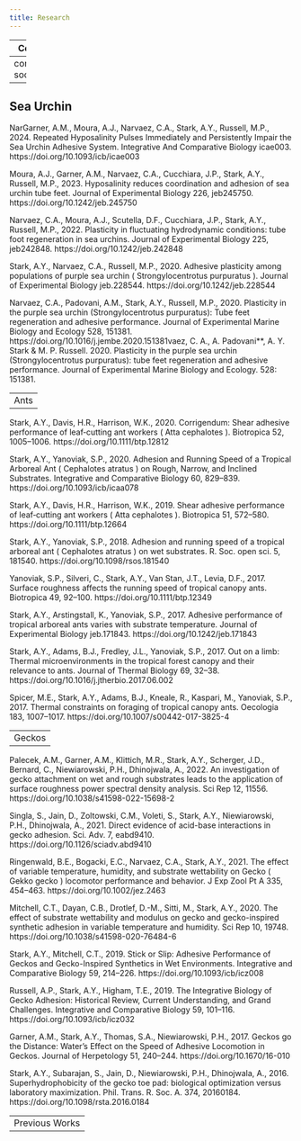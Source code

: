 ```yaml
---
title: Research
---
```


---
Coral
---
coming soon!

---
Sea Urchin
---
NarGarner, A.M., Moura, A.J., Narvaez, C.A., Stark, A.Y., Russell, M.P., 2024. Repeated Hyposalinity Pulses Immediately and Persistently Impair the Sea Urchin Adhesive System. Integrative And Comparative Biology icae003. https://doi.org/10.1093/icb/icae003

Moura, A.J., Garner, A.M., Narvaez, C.A., Cucchiara, J.P., Stark, A.Y., Russell, M.P., 2023. Hyposalinity reduces coordination and adhesion of sea urchin tube feet. Journal of Experimental Biology 226, jeb245750. https://doi.org/10.1242/jeb.245750

Narvaez, C.A., Moura, A.J., Scutella, D.F., Cucchiara, J.P., Stark, A.Y., Russell, M.P., 2022. Plasticity in fluctuating hydrodynamic conditions: tube foot regeneration in sea urchins. Journal of Experimental Biology 225, jeb242848. https://doi.org/10.1242/jeb.242848

Stark, A.Y., Narvaez, C.A., Russell, M.P., 2020. Adhesive plasticity among populations of purple sea urchin ( Strongylocentrotus purpuratus ). Journal of Experimental Biology jeb.228544. https://doi.org/10.1242/jeb.228544

Narvaez, C.A., Padovani, A.M., Stark, A.Y., Russell, M.P., 2020. Plasticity in the purple sea urchin (Strongylocentrotus purpuratus): Tube feet regeneration and adhesive performance. Journal of Experimental Marine Biology and Ecology 528, 151381. https://doi.org/10.1016/j.jembe.2020.151381vaez, C. A., A. Padovani**, A. Y. Stark & M. P. Russell. 2020. Plasticity in the purple sea urchin (Strongylocentrotus purpuratus): tube feet regeneration and adhesive performance. Journal of Experimental Marine Biology and Ecology. 528: 151381.

---
Ants
---

Stark, A.Y., Davis, H.R., Harrison, W.K., 2020. Corrigendum: Shear adhesive performance of leaf‐cutting ant workers ( Atta cephalotes ). Biotropica 52, 1005–1006. https://doi.org/10.1111/btp.12812

Stark, A.Y., Yanoviak, S.P., 2020. Adhesion and Running Speed of a Tropical Arboreal Ant ( Cephalotes atratus ) on Rough, Narrow, and Inclined Substrates. Integrative and Comparative Biology 60, 829–839. https://doi.org/10.1093/icb/icaa078

Stark, A.Y., Davis, H.R., Harrison, W.K., 2019. Shear adhesive performance of leaf‐cutting ant workers ( Atta cephalotes ). Biotropica 51, 572–580. https://doi.org/10.1111/btp.12664

Stark, A.Y., Yanoviak, S.P., 2018. Adhesion and running speed of a tropical arboreal ant ( Cephalotes atratus ) on wet substrates. R. Soc. open sci. 5, 181540. https://doi.org/10.1098/rsos.181540

Yanoviak, S.P., Silveri, C., Stark, A.Y., Van Stan, J.T., Levia, D.F., 2017. Surface roughness affects the running speed of tropical canopy ants. Biotropica 49, 92–100. https://doi.org/10.1111/btp.12349

Stark, A.Y., Arstingstall, K., Yanoviak, S.P., 2017. Adhesive performance of tropical arboreal ants varies with substrate temperature. Journal of Experimental Biology jeb.171843. https://doi.org/10.1242/jeb.171843

Stark, A.Y., Adams, B.J., Fredley, J.L., Yanoviak, S.P., 2017. Out on a limb: Thermal microenvironments in the tropical forest canopy and their relevance to ants. Journal of Thermal Biology 69, 32–38. https://doi.org/10.1016/j.jtherbio.2017.06.002

Spicer, M.E., Stark, A.Y., Adams, B.J., Kneale, R., Kaspari, M., Yanoviak, S.P., 2017. Thermal constraints on foraging of tropical canopy ants. Oecologia 183, 1007–1017. https://doi.org/10.1007/s00442-017-3825-4

---
Geckos
---

Palecek, A.M., Garner, A.M., Klittich, M.R., Stark, A.Y., Scherger, J.D., Bernard, C., Niewiarowski, P.H., Dhinojwala, A., 2022. An investigation of gecko attachment on wet and rough substrates leads to the application of surface roughness power spectral density analysis. Sci Rep 12, 11556. https://doi.org/10.1038/s41598-022-15698-2

Singla, S., Jain, D., Zoltowski, C.M., Voleti, S., Stark, A.Y., Niewiarowski, P.H., Dhinojwala, A., 2021. Direct evidence of acid-base interactions in gecko adhesion. Sci. Adv. 7, eabd9410. https://doi.org/10.1126/sciadv.abd9410

Ringenwald, B.E., Bogacki, E.C., Narvaez, C.A., Stark, A.Y., 2021. The effect of variable temperature, humidity, and substrate wettability on Gecko ( Gekko gecko ) locomotor performance and behavior. J Exp Zool Pt A 335, 454–463. https://doi.org/10.1002/jez.2463

Mitchell, C.T., Dayan, C.B., Drotlef, D.-M., Sitti, M., Stark, A.Y., 2020. The effect of substrate wettability and modulus on gecko and gecko-inspired synthetic adhesion in variable temperature and humidity. Sci Rep 10, 19748. https://doi.org/10.1038/s41598-020-76484-6

Stark, A.Y., Mitchell, C.T., 2019. Stick or Slip: Adhesive Performance of Geckos and Gecko-Inspired Synthetics in Wet Environments. Integrative and Comparative Biology 59, 214–226. https://doi.org/10.1093/icb/icz008

Russell, A.P., Stark, A.Y., Higham, T.E., 2019. The Integrative Biology of Gecko Adhesion: Historical Review, Current Understanding, and Grand Challenges. Integrative and Comparative Biology 59, 101–116. https://doi.org/10.1093/icb/icz032

Garner, A.M., Stark, A.Y., Thomas, S.A., Niewiarowski, P.H., 2017. Geckos go the Distance: Water’s Effect on the Speed of Adhesive Locomotion in Geckos. Journal of Herpetology 51, 240–244. https://doi.org/10.1670/16-010

Stark, A.Y., Subarajan, S., Jain, D., Niewiarowski, P.H., Dhinojwala, A., 2016. Superhydrophobicity of the gecko toe pad: biological optimization versus laboratory maximization. Phil. Trans. R. Soc. A. 374, 20160184. https://doi.org/10.1098/rsta.2016.0184

---
Previous Works
---

